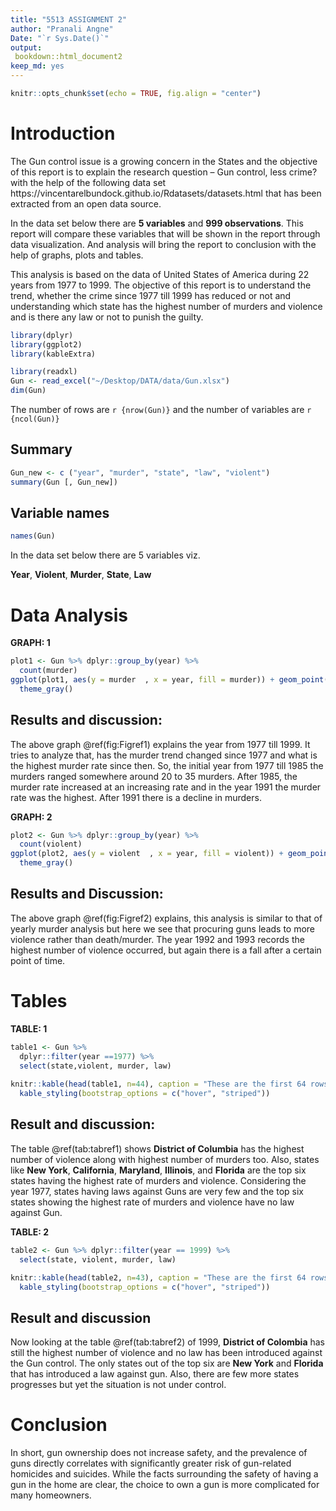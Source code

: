 ```yaml
---
title: "5513 ASSIGNMENT 2"
author: "Pranali Angne"
Date: "`r Sys.Date()`"
output:
 bookdown::html_document2  
keep_md: yes
---
```




```r
knitr::opts_chunk$set(echo = TRUE, fig.align = "center")
```

# Introduction

The Gun control issue is a growing concern in the States and the objective of this report is to explain the research question – Gun control, less crime? with the help of the following data set https://vincentarelbundock.github.io/Rdatasets/datasets.html that has been extracted from an open data source. 

In the data set below there are **5 variables** and **999 observations**. This report will compare these variables that will be shown in the report through data visualization. And analysis will bring the report to conclusion with the help of graphs, plots and tables. 

This analysis is based on the data  of United States of America during 22 years from 1977 to 1999. The objective of this report is to understand the trend, whether the crime since 1977 till 1999 has reduced or not and understanding which state has the highest number of murders and violence and is there any law or not to punish the guilty. 




```r
library(dplyr)
library(ggplot2)
library(kableExtra)
```


```r
library(readxl)
Gun <- read_excel("~/Desktop/DATA/data/Gun.xlsx")
dim(Gun)
```

The number of rows are `r {nrow(Gun)}` and the number of variables are `r {ncol(Gun)}` 

## Summary

```r
Gun_new <- c ("year", "murder", "state", "law", "violent")
summary(Gun [, Gun_new])
```


## Variable names

```r
names(Gun)
```

In the data set below there are 5 variables viz. 

**Year**, **Violent**, **Murder**, **State**, **Law**


# Data Analysis

**GRAPH: 1**

```r
plot1 <- Gun %>% dplyr::group_by(year) %>%
  count(murder)
ggplot(plot1, aes(y = murder  , x = year, fill = murder)) + geom_point() +
  theme_gray() 
```



## Results and discussion: 

The above graph \@ref(fig:Figref1) explains the year from 1977 till 1999. It tries to analyze that, has the murder trend changed since 1977 and what is the highest murder rate since then. So, the initial year from 1977 till 1985 the murders ranged somewhere around 20 to 35 murders. After 1985, the murder rate increased at an increasing rate and in the year 1991 the murder rate was the highest. After 1991 there is a decline in murders.


**GRAPH: 2**

```r
plot2 <- Gun %>% dplyr::group_by(year) %>%
  count(violent)
ggplot(plot2, aes(y = violent  , x = year, fill = violent)) + geom_point() +
  theme_gray() 
```

## Results and Discussion:
The above graph \@ref(fig:Figref2) explains, this analysis is similar to that of yearly murder analysis but here we see that procuring guns leads to more violence rather than death/murder. The year 1992 and 1993 records the highest number of violence occurred, but again there is a fall after a certain point of time. 


# Tables 

**TABLE: 1**

```r
table1 <- Gun %>% 
  dplyr::filter(year ==1977) %>% 
  select(state,violent, murder, law)
  
knitr::kable(head(table1, n=44), caption = "These are the first 64 rows") %>% 
  kable_styling(bootstrap_options = c("hover", "striped"))
```

## Result and discussion:

The table \@ref(tab:tabref1) shows **District of Columbia** has the highest number of violence along with highest number of murders too. Also, states like **New York**, **California**, **Maryland**, **Illinois**, and **Florida** are the top six states having the highest rate of murders and violence. Considering the year 1977, states having laws against Guns are very few and the top six states showing the highest rate of murders and violence have no law against Gun. 





**TABLE: 2**

```r
table2 <- Gun %>% dplyr::filter(year == 1999) %>% 
  select(state, violent, murder, law)

knitr::kable(head(table2, n=43), caption = "These are the first 64 rows") %>% 
  kable_styling(bootstrap_options = c("hover", "striped"))


```

## Result and discussion

Now looking at the table \@ref(tab:tabref2) of 1999, **District of Colombia** has still the highest number of violence and no law has been introduced against the Gun control. 
The only states out of the top six are  **New York** and **Florida** that has introduced a law against gun. Also, there are few more states progresses but yet the situation is not under control.  



# Conclusion

In short, gun ownership does not increase safety, and the prevalence of guns directly correlates with significantly greater risk of gun-related homicides and suicides. While the facts surrounding the safety of having a gun in the home are clear, the choice to own a gun is more complicated for many homeowners.

